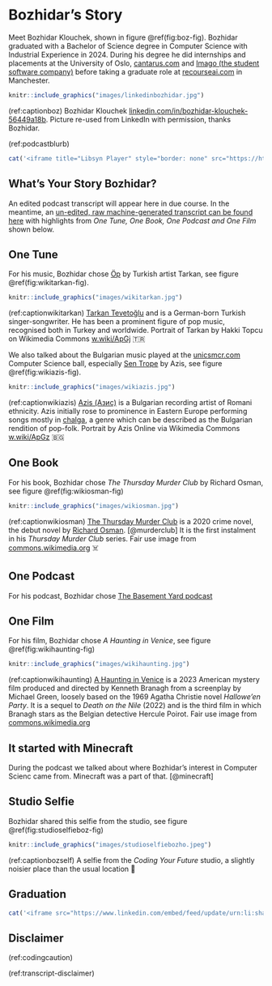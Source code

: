 # Bozhidar's Story {#bozhidar}

Meet Bozhidar Klouchek, shown in figure \@ref(fig:boz-fig). Bozhidar graduated with a Bachelor of Science degree in Computer Science with Industrial Experience in 2024. During his degree he did internships and placements at the University of Oslo, [cantarus.com](https://www.cantarus.com/) and [Imago (the student software company)](https://imago.cs.manchester.ac.uk/) before taking a graduate role at [recourseai.com](https://www.recourseai.com/) in Manchester. 

```r
knitr::include_graphics("images/linkedinbozhidar.jpg")
```
(ref:captionboz) Bozhidar Klouchek [linkedin.com/in/bozhidar-klouchek-56449a18b](https://www.linkedin.com/in/bozhidar-klouchek-56449a18b/). Picture re-used from LinkedIn with permission, thanks Bozhidar.

(ref:podcastblurb)


```r
cat('<iframe title="Libsyn Player" style="border: none" src="https://html5-player.libsyn.com/embed/episode/id/32382377/height/90/theme/custom/thumbnail/yes/direction/forward/render-playlist/no/custom-color/000000/" height="90" width="100%" scrolling="no"  allowfullscreen="" webkitallowfullscreen="true" mozallowfullscreen="true" allowfullscreen="true" msallowfullscreen="true" style="border: none;"></iframe>')
```

## What's Your Story Bozhidar? {#boz-story}



An edited podcast transcript will appear here in due course. In the meantime, an [un-edited, raw machine-generated transcript can be found here](https://github.com/dullhunk/cdyf/blob/master/raw-transcript-bozhidar.md) with highlights from *One Tune, One Book, One Podcast and One Film* shown below.


## One Tune {#boz-tune}

For his music, Bozhidar chose [Öp](https://www.youtube.com/watch?v=QNoC_mVojhc) by Turkish artist Tarkan, see figure \@ref(fig:wikitarkan-fig).

```r
knitr::include_graphics("images/wikitarkan.jpg")
```

(ref:captionwikitarkan) [Tarkan Tevetoğlu](https://en.wikipedia.org/wiki/Tarkan_(singer)) and is a German-born Turkish singer-songwriter. He has been a prominent figure of pop music, recognised both in Turkey and worldwide. Portrait of Tarkan by Hakki Topcu on Wikimedia Commons [w.wiki/ApGj](https://w.wiki/ApGj) 🇹🇷

We also talked about the Bulgarian music played at the [unicsmcr.com](https://unicsmcr.com/) Computer Science ball, especially [Sen Trope](https://www.youtube.com/watch?v=BplsGX5eLLo) by Azis, see figure \@ref(fig:wikiazis-fig).

```r
knitr::include_graphics("images/wikiazis.jpg")
```


(ref:captionwikiazis) [Azis (Азис)](https://en.wikipedia.org/wiki/Azis) is a Bulgarian recording artist of Romani ethnicity. Azis initially rose to prominence in Eastern Europe performing songs mostly in [chalga](https://en.wikipedia.org/wiki/Chalga), a genre which can be described as the Bulgarian rendition of pop-folk. Portrait by Azis Online via Wikimedia Commons [w.wiki/ApGz](https://w.wiki/ApGz) 🇧🇬



## One Book {#boz-book}

For his book, Bozhidar chose *The Thursday Murder Club* by Richard Osman, see figure \@ref(fig:wikiosman-fig)

```r
knitr::include_graphics("images/wikiosman.jpg")
```

(ref:captionwikiosman) [The Thursday Murder Club](https://en.wikipedia.org/wiki/The_Thursday_Murder_Club) is a 2020 crime novel, the debut novel by [Richard Osman](https://en.wikipedia.org/wiki/Richard_Osman). [@murderclub] It is the first instalment in his *Thursday Murder Club* series. Fair use image from [commons.wikimedia.org](https://commons.wikimedia.org) ☠️

## One Podcast {#boz-podcast}

For his podcast, Bozhidar chose [The Basement Yard podcast](https://www.youtube.com/@TheBasementYard)

## One Film {#boz-film}

For his film, Bozhidar chose *A Haunting in Venice*, see figure \@ref(fig:wikihaunting-fig)

```r
knitr::include_graphics("images/wikihaunting.jpg")
```

(ref:captionwikihaunting) [A Haunting in Venice](https://en.wikipedia.org/wiki/A_Haunting_in_Venice) is a 2023 American mystery film produced and directed by Kenneth Branagh from a screenplay by Michael Green, loosely based on the 1969 Agatha Christie novel *Hallowe'en Party*. It is a sequel to *Death on the Nile* (2022) and is the third film in which Branagh stars as the Belgian detective Hercule Poirot. Fair use image from [commons.wikimedia.org](https://commons.wikimedia.org) 

## It started with Minecraft {#minecraft}

During the podcast we talked about where Bozhidar's interest in Computer Scienc came from. Minecraft was a part of that. [@minecraft]


## Studio Selfie {#boz-selfie}

Bozhidar shared this selfie from the studio, see figure \@ref(fig:studioselfieboz-fig)

```r
knitr::include_graphics("images/studioselfiebozho.jpeg")
```

(ref:captionbozself) A selfie from the *Coding Your Future* studio, a slightly noisier place than the usual location 🤳

## Graduation {#boz-graduation}

```r
cat('<iframe src="https://www.linkedin.com/embed/feed/update/urn:li:share:7222190262943420416" height="1319" width="504" frameborder="0" allowfullscreen="" title="Embedded post"></iframe>')
```


## Disclaimer  


::: {.rmdcaution}

(ref:codingcaution)

(ref:transcript-disclaimer)  

:::
